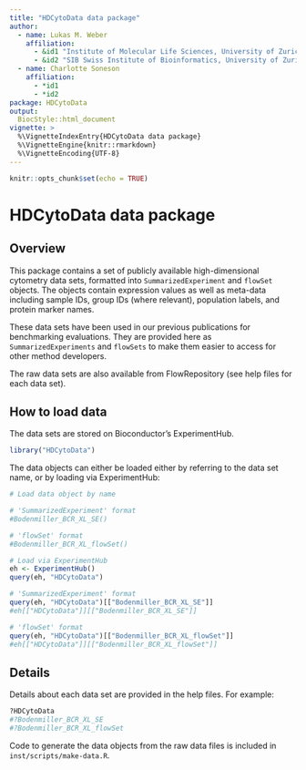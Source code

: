 ```yaml
---
title: "HDCytoData data package"
author: 
  - name: Lukas M. Weber
    affiliation: 
      - &id1 "Institute of Molecular Life Sciences, University of Zurich, Zurich, Switzerland"
      - &id2 "SIB Swiss Institute of Bioinformatics, University of Zurich, Zurich, Switzerland"
  - name: Charlotte Soneson
    affiliation: 
      - *id1
      - *id2
package: HDCytoData
output: 
  BiocStyle::html_document
vignette: >
  %\VignetteIndexEntry{HDCytoData data package}
  %\VignetteEngine{knitr::rmarkdown}
  %\VignetteEncoding{UTF-8}
---
```


```r
knitr::opts_chunk$set(echo = TRUE)
```


# HDCytoData data package


## Overview

This package contains a set of publicly available high-dimensional cytometry data sets, formatted into `SummarizedExperiment` and `flowSet` objects. The objects contain expression values as well as meta-data including sample IDs, group IDs (where relevant), population labels, and protein marker names.

These data sets have been used in our previous publications for benchmarking evaluations. They are provided here as `SummarizedExperiments` and `flowSets` to make them easier to access for other method developers.

The raw data sets are also available from FlowRepository (see help files for each data set).



## How to load data

The data sets are stored on Bioconductor's ExperimentHub.

```r
library("HDCytoData")
```


The data objects can either be loaded either by referring to the data set name, or by loading via ExperimentHub:

```r
# Load data object by name

# 'SummarizedExperiment' format
#Bodenmiller_BCR_XL_SE()

# 'flowSet' format
#Bodenmiller_BCR_XL_flowSet()
```


```r
# Load via ExperimentHub
eh <- ExperimentHub()
query(eh, "HDCytoData")

# 'SummarizedExperiment' format
query(eh, "HDCytoData")[["Bodenmiller_BCR_XL_SE"]]
#eh[["HDCytoData"]][["Bodenmiller_BCR_XL_SE"]]

# 'flowSet' format
query(eh, "HDCytoData")[["Bodenmiller_BCR_XL_flowSet"]]
#eh[["HDCytoData"]][["Bodenmiller_BCR_XL_flowSet"]]
```



## Details

Details about each data set are provided in the help files. For example:

```r
?HDCytoData
#?Bodenmiller_BCR_XL_SE
#?Bodenmiller_BCR_XL_flowSet
```


Code to generate the data objects from the raw data files is included in `inst/scripts/make-data.R`.


